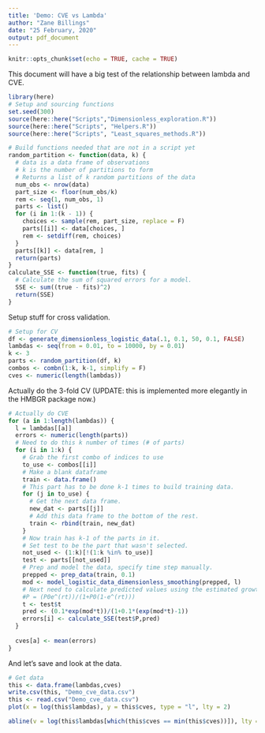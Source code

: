 ```yaml
---
title: 'Demo: CVE vs Lambda'
author: "Zane Billings"
date: "25 February, 2020"
output: pdf_document
---
```


```r
knitr::opts_chunk$set(echo = TRUE, cache = TRUE)
```

This document will have a big test of the relationship between lambda and CVE.

```r
library(here)
# Setup and sourcing functions
set.seed(300)
source(here::here("Scripts","Dimensionless_exploration.R"))
source(here::here("Scripts", "Helpers.R"))
source(here::here("Scripts", "Least_squares_methods.R"))
```

```r
# Build functions needed that are not in a script yet
random_partition <- function(data, k) {
  # data is a data frame of observations
  # k is the number of partitions to form
  # Returns a list of k random partitions of the data
  num_obs <- nrow(data)
  part_size <- floor(num_obs/k)
  rem <- seq(1, num_obs, 1)
  parts <- list()
  for (i in 1:(k - 1)) { 
    choices <- sample(rem, part_size, replace = F)
    parts[[i]] <- data[choices, ]
    rem <- setdiff(rem, choices)
  }
  parts[[k]] <- data[rem, ]
  return(parts)
}
calculate_SSE <- function(true, fits) {
  # Calculate the sum of squared errors for a model.
  SSE <- sum((true - fits)^2)
  return(SSE)
}
```

Setup stuff for cross validation.

```r
# Setup for CV
df <- generate_dimensionless_logistic_data(.1, 0.1, 50, 0.1, FALSE)
lambdas <- seq(from = 0.01, to = 10000, by = 0.01)
k <- 3
parts <- random_partition(df, k)
combos <- combn(1:k, k-1, simplify = F)
cves <- numeric(length(lambdas))
```

Actually do the 3-fold CV (UPDATE: this is implemented more elegantly in the HMBGR package now.)

```r
# Actually do CVE
for (a in 1:length(lambdas)) {
  l = lambdas[[a]]
  errors <- numeric(length(parts))
  # Need to do this k number of times (# of parts)
  for (i in 1:k) {
    # Grab the first combo of indices to use
    to_use <- combos[[i]]
    # Make a blank dataframe
    train <- data.frame()
    # This part has to be done k-1 times to build training data.
    for (j in to_use) {
      # Get the next data frame.
      new_dat <- parts[[j]]
      # Add this data frame to the bottom of the rest.
      train <- rbind(train, new_dat)
    }
    # Now train has k-1 of the parts in it.
    # Set test to be the part that wasn't selected.
    not_used <- (1:k)[!(1:k %in% to_use)]
    test <- parts[[not_used]]
    # Prep and model the data, specify time step manually.
    prepped <- prep_data(train, 0.1)
    mod <- model_logistic_data_dimensionless_smoothing(prepped, l)
    # Next need to calculate predicted values using the estimated growth rate from the model.
    #P = (P0e^(rt))/(1+P0(1-e^(rt)))
    t <- test$t
    pred <- (0.1*exp(mod*t))/(1+0.1*(exp(mod*t)-1))
    errors[i] <- calculate_SSE(test$P,pred)
  }
  
  cves[a] <- mean(errors)
}
```

And let's save and look at the data.
```r
# Get data
this <- data.frame(lambdas,cves)
write.csv(this, "Demo_cve_data.csv")
this <- read.csv("Demo_cve_data.csv")
plot(x = log(this$lambdas), y = this$cves, type = "l", lty = 2)

abline(v = log(this$lambdas[which(this$cves == min(this$cves))]), lty = 2, col = "red")
```